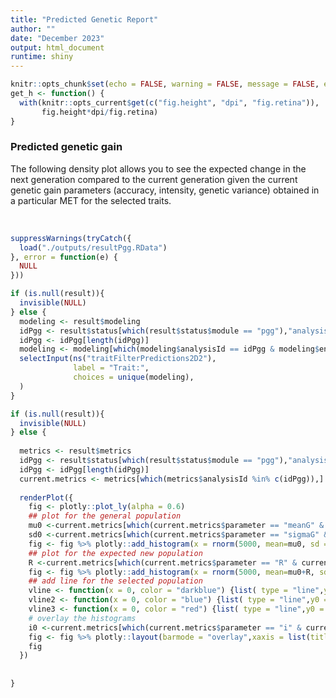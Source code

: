 ```yaml
---
title: "Predicted Genetic Report"
author: ""
date: "December 2023"
output: html_document
runtime: shiny
---
```



```r
knitr::opts_chunk$set(echo = FALSE, warning = FALSE, message = FALSE, error = FALSE)
get_h <- function() {
  with(knitr::opts_current$get(c("fig.height", "dpi", "fig.retina")),
       fig.height*dpi/fig.retina)
}
```

### Predicted genetic gain

The following density plot allows you to see the expected change in the next generation compared to the current generation given the current genetic gain parameters (accuracy, intensity, genetic variance) obtained in a particular MET for the selected traits.

<p>&nbsp;</p>

```r
suppressWarnings(tryCatch({
  load("./outputs/resultPgg.RData")
}, error = function(e) {
  NULL
}))

if (is.null(result)){
  invisible(NULL)
} else {
  modeling <- result$modeling
  idPgg <- result$status[which(result$status$module == "pgg"),"analysisId"];
  idPgg <- idPgg[length(idPgg)]
  modeling <- modeling[which(modeling$analysisId == idPgg & modeling$environment == "across"),"trait"]
  selectInput(ns("traitFilterPredictions2D2"), 
              label = "Trait:", 
              choices = unique(modeling), 
  )
}

```

```r
if (is.null(result)){
  invisible(NULL)
} else {
  
  metrics <- result$metrics
  idPgg <- result$status[which(result$status$module == "pgg"),"analysisId"];
  idPgg <- idPgg[length(idPgg)]
  current.metrics <- metrics[which(metrics$analysisId %in% c(idPgg)),]
  
  renderPlot({ 
    fig <- plotly::plot_ly(alpha = 0.6)
    ## plot for the general population
    mu0 <-current.metrics[which(current.metrics$parameter == "meanG" & current.metrics$trait == input$traitFilterPredictions2D2 ),"value"];
    sd0 <-current.metrics[which(current.metrics$parameter == "sigmaG" & current.metrics$trait == input$traitFilterPredictions2D2 ),"value"];
    fig <- fig %>% plotly::add_histogram(x = rnorm(5000, mean=mu0, sd = sd0 ), histnorm = "probability", name="Current Generation" )
    ## plot for the expected new population
    R <-current.metrics[which(current.metrics$parameter == "R" & current.metrics$trait == input$traitFilterPredictions2D2 ),"value"];
    fig <- fig %>% plotly::add_histogram(x = rnorm(5000, mean=mu0+R, sd = sd0 ), histnorm = "probability", name="Expected New Generation" )
    ## add line for the selected population
    vline <- function(x = 0, color = "darkblue") {list( type = "line",y0 = 0,y1 = 1,yref = "paper",x0 = x, x1 = x,line = list(color = color, dash="dot"))}
    vline2 <- function(x = 0, color = "blue") {list( type = "line",y0 = 0,y1 = 1,yref = "paper",x0 = x, x1 = x,line = list(color = color))}
    vline3 <- function(x = 0, color = "red") {list( type = "line",y0 = 0,y1 = 1,yref = "paper",x0 = x, x1 = x,line = list(color = color))}
    # overlay the histograms
    i0 <-current.metrics[which(current.metrics$parameter == "i" & current.metrics$trait == input$traitFilterPredictions2D2 ),"value"];
    fig <- fig %>% plotly::layout(barmode = "overlay",xaxis = list(title = "Trait value"), yaxis = list(title = "Probability" ),  shapes = list(vline(mu0+(sd0*i0)), vline2(mu0), vline3(mu0+R) ) )
    fig
  })
  
  
}
```

